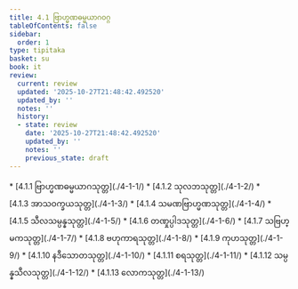 ```yaml
---
title: 4.1 ဗြာဟ္မဏဓမ္မယာဂဝဂ္ဂ
tableOfContents: false
sidebar:
  order: 1
type: tipitaka
basket: su
book: it
review:
  current: review
  updated: '2025-10-27T21:48:42.492520'
  updated_by: ''
  notes: ''
  history:
  - state: review
    date: '2025-10-27T21:48:42.492520'
    updated_by: ''
    notes: ''
    previous_state: draft
---
```



<ReviewStatus review={frontmatter.review} showDetails={true} />

<HypothesisAnnotation frontmatter={frontmatter} />

<DynamicBreadcrumb />



<TableOfContents book="it" section="4.1">
* [4.1.1 ဗြာဟ္မဏဓမ္မယာဂသုတ္တ](./4-1-1/)
* [4.1.2 သုလဘသုတ္တ](./4-1-2/)
* [4.1.3 အာသဝက္ခယသုတ္တ](./4-1-3/)
* [4.1.4 သမဏဗြာဟ္မဏသုတ္တ](./4-1-4/)
* [4.1.5 သီလသမ္ပန္နသုတ္တ](./4-1-5/)
* [4.1.6 တဏှုပ္ပါဒသုတ္တ](./4-1-6/)
* [4.1.7 သဗြဟ္မကသုတ္တ](./4-1-7/)
* [4.1.8 ဗဟုကာရသုတ္တ](./4-1-8/)
* [4.1.9 ကုဟသုတ္တ](./4-1-9/)
* [4.1.10 နဒီသောတသုတ္တ](./4-1-10/)
* [4.1.11 စရသုတ္တ](./4-1-11/)
* [4.1.12 သမ္ပန္နသီလသုတ္တ](./4-1-12/)
* [4.1.13 လောကသုတ္တ](./4-1-13/)
</TableOfContents>